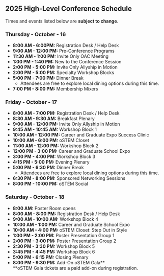 
<SiteLayout title="Schedule" accent="nav-green">
<br />

<!-- UNCOMMENT LATER WITH WHOVA
<div className="font-bold text-nav-green">

## 2025 Detailed Conference Schedule

</div>

Our detailed conference schedule is published on Whova and linked below. You do not need a Whova account to view our conference schedule. 

However, you can get additional features with an account such as speaker bios, Q&A, the ability to build a personal agenda tailored to you, and more. If you're an attendee, we encourage you to use the Whova app!

<br/>
<CTAButton onClick="https://whova.com/embedded/event/cypiDSEfdD%40nXxOYQE1b7xiYdhJ46gzGRVlb1sE9eGc%3D" backgroundColor="ostem-blue" target='_blank'>View Detailed Schedule</CTAButton>
<br/><br/>
-->

<div className="font-bold text-nav-green">

## 2025 High-Level Conference Schedule

</div>

Times and events listed below are <strong>subject to change</strong>. <!--For the most up-to-date schedule, please see the detailed conference schedule linked above.-->

<div className="text-teal-700 dark:text-teal-300">

### Thursday - October - 16

</div>

- **8:00 AM - 6:00PM:** Registration Desk / Help Desk 
- **9:00 AM - 12:00 PM:** Pre-Conference Programs
- **11:30 AM - 1:00 PM:** <TextBadge className='border-nav-pink text-nav-pink'>Invite Only</TextBadge> OAC Meeting
- **1:00 PM - 1:40 PM:** New to the Conference Session
- **2:00 PM - 5:00 PM:** <TextBadge className='border-nav-pink text-nav-pink'>Invite Only</TextBadge> Allyship in Motion
- **2:00 PM - 5:00 PM:** Specialty Workshop Blocks
- **5:00 PM - 7:00 PM:** Dinner Break
   - Attendees are free to explore local dining options during this time.
- **7:00 PM - 8:00 PM:** Membership Mixers

<div className="text-nav-blue">

### Friday - October - 17

</div>

- **8:00 AM - 7:00 PM:** Registration Desk / Help Desk 
- **8:30 AM - 9:30 AM:** Breakfast Plenary
- **9:00 AM - 12:00 PM:** <TextBadge className='border-nav-pink text-nav-pink'>Invite Only</TextBadge> Allyship in Motion
- **9:45 AM - 10:45 AM:** Workshop Block 1
- **10:00 AM - 12:00 PM:** Career and Graduate Expo Success Clinic
- **10:00 AM - 6:00 PM:** oSTEM Closet
- **11:00 AM - 12:00 PM:** Workshop Block 2
- **12:00 PM - 3:00 PM:** Career and Graduate School Expo
- **3:00 PM - 4:00 PM:** Workshop Block 3
- **4:15 PM - 5:00 PM:** Evening Plenary
- **5:00 PM - 6:30 PM:** Dinner Break
    - Attendees are free to explore local dining options during this time.
- **6:30 PM - 8:00 PM:** Sponsored Networking Sessions
- **8:00 PM - 10:00 PM:** oSTEM Social

<div className="text-indigo-700 dark:text-indigo-300">

### Saturday - October - 18

</div>

- **8:00 AM:** Poster Room opens
- **8:00 AM - 8:00 PM:** Registration Desk / Help Desk 
- **9:00 AM - 10:00 AM:** Workshop Block 4
- **10:00 AM - 1:00 PM:** Career and Graduate School Expo
- **10:00 AM - 4:00 PM:** oSTEM Closet: Step Out in Style
- **1:00 PM - 2:00 PM:** Poster Presentation Group 1
- **2:00 PM - 3:00 PM:** Poster Presentation Group 2
- **2:30 PM - 3:30 PM:** Workshop Block 5
- **3:45 PM - 4:45 PM:** Workshop Block 6
- **5:00 PM - 6:15 PM:** Closing Plenary
- **8:00 PM - 9:30 PM:** <TextBadge className='border-nav-blue text-nav-blue'>Add-On</TextBadge> oSTEM Gala**  
  **oSTEM Gala tickets are a paid add-on during registration.

</SiteLayout>
